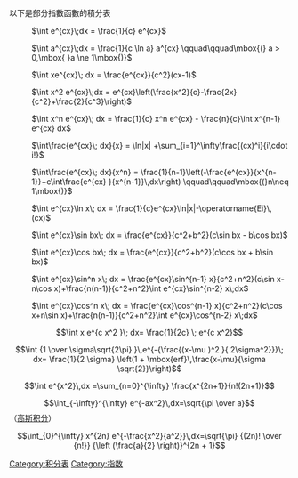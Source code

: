{{Unreferenced|time=2017-12-26T09:54:50+00:00}}

以下是部分指數函數的積分表

: <math>\int e^{cx}\;dx = \frac{1}{c} e^{cx}</math>

: <math>\int a^{cx}\;dx = \frac{1}{c \ln a} a^{cx} \qquad\qquad\mbox{(} a > 0,\mbox{ }a \ne 1\mbox{)}</math>

: <math>\int xe^{cx}\; dx = \frac{e^{cx}}{c^2}(cx-1)</math>

: <math>\int x^2 e^{cx}\;dx = e^{cx}\left(\frac{x^2}{c}-\frac{2x}{c^2}+\frac{2}{c^3}\right)</math>

: <math>\int x^n e^{cx}\; dx = \frac{1}{c} x^n e^{cx} - \frac{n}{c}\int x^{n-1} e^{cx} dx</math>

: <math>\int\frac{e^{cx}\; dx}{x} = \ln|x| +\sum_{i=1}^\infty\frac{(cx)^i}{i\cdot i!}</math>

: <math>\int\frac{e^{cx}\; dx}{x^n} = \frac{1}{n-1}\left(-\frac{e^{cx}}{x^{n-1}}+c\int\frac{e^{cx} }{x^{n-1}}\,dx\right) \qquad\qquad\mbox{(}n\neq 1\mbox{)}</math>

: <math>\int e^{cx}\ln x\; dx = \frac{1}{c}e^{cx}\ln|x|-\operatorname{Ei}\,(cx)</math>

: <math>\int e^{cx}\sin bx\; dx = \frac{e^{cx}}{c^2+b^2}(c\sin bx - b\cos bx)</math>

: <math>\int e^{cx}\cos bx\; dx = \frac{e^{cx}}{c^2+b^2}(c\cos bx + b\sin bx)</math>

: <math>\int e^{cx}\sin^n x\; dx = \frac{e^{cx}\sin^{n-1} x}{c^2+n^2}(c\sin x-n\cos x)+\frac{n(n-1)}{c^2+n^2}\int e^{cx}\sin^{n-2} x\;dx</math>

: <math>\int e^{cx}\cos^n x\; dx = \frac{e^{cx}\cos^{n-1} x}{c^2+n^2}(c\cos x+n\sin x)+\frac{n(n-1)}{c^2+n^2}\int e^{cx}\cos^{n-2} x\;dx</math>

:<math>\int x e^{c x^2 }\; dx= \frac{1}{2c} \;  e^{c x^2}</math>

:<math>\int {1 \over \sigma\sqrt{2\pi} }\,e^{-{\frac{(x-\mu )^2 }{ 2\sigma^2}}}\; dx= \frac{1}{2 \sigma} \left(1 + \mbox{erf}\,\frac{x-\mu}{\sigma \sqrt{2}}\right)</math>

:<math>\int e^{x^2}\,dx =\sum_{n=0}^{\infty} \frac{x^{2n+1}}{n!(2n+1)}</math>

:<math>\int_{-\infty}^{\infty} e^{-ax^2}\,dx=\sqrt{\pi \over a}</math> （[[高斯积分|高斯积分]]）

:<math>\int_{0}^{\infty} x^{2n} e^{-\frac{x^2}{a^2}}\,dx=\sqrt{\pi} {(2n)! \over {n!}} {\left (\frac{a}{2} \right)}^{2n + 1}</math>

{{Lists of integrals}}

[[Category:积分表|Category:积分表]]
[[Category:指数|Category:指数]]